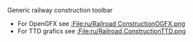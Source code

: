 
Generic railway construction toolbar
*For OpenGFX see [[:File:ru/Railroad ConstructionOGFX.png]]
*For TTD grafics see [[:File:ru/Railroad ConstructionTTD.png]]